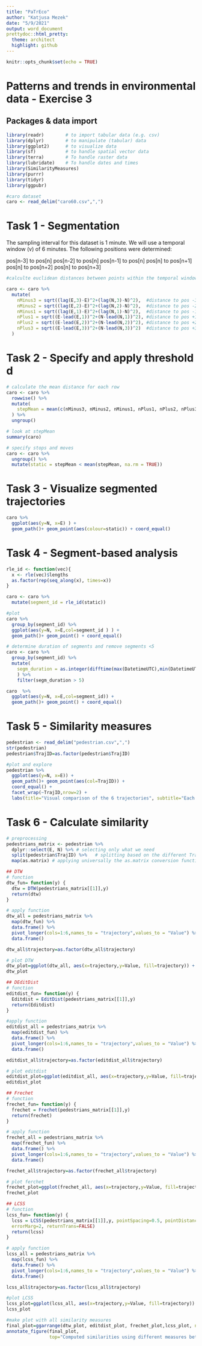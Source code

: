 ---
title: "PaTrEco"
author: "Katjusa Mezek"
date: "5/9/2021"
output: word_document
prettydoc::html_pretty:
  theme: architect
  highlight: github
---

```{r setup, include=FALSE}
knitr::opts_chunk$set(echo = TRUE)
```

# Patterns and trends in environmental data - Exercise 3

## Packages & data import

```{r echo=T, results='hide',warning = FALSE, message = FALSE}
library(readr)        # to import tabular data (e.g. csv)
library(dplyr)        # to manipulate (tabular) data
library(ggplot2)      # to visualize data
library(sf)           # to handle spatial vector data
library(terra)        # To handle raster data
library(lubridate)    # To handle dates and times
library(SimilarityMeasures)
library(purrr)
library(tidyr)
library(ggpubr)

#caro dataset
caro <- read_delim("caro60.csv",",") 
```

# Task 1 - Segmentation
The sampling interval for this dataset is 1 minute. We will use a temporal window (v) of 6 minutes. The following positions were determined:

pos[n-3] to pos[n]
pos[n-2] to pos[n]
pos[n-1] to pos[n]
pos[n] to pos[n+1]
pos[n] to pos[n+2]
pos[n] to pos[n+3]

```{r echo=T, results='hide',warning = FALSE, message = FALSE}
#calculte euclidean distances between points within the temporal window (v)

caro <- caro %>%
  mutate(
    nMinus3 = sqrt((lag(E,3)-E)^2+(lag(N,3)-N)^2),  #distance to pos -3
    nMinus2 = sqrt((lag(E,2)-E)^2+(lag(N,2)-N)^2),  #distance to pos -2
    nMinus1 = sqrt((lag(E,1)-E)^2+(lag(N,1)-N)^2),  #distance to pos -1
    nPlus1 = sqrt((E-lead(E,1))^2+(N-lead(N,1))^2), #distance to pos +1
    nPlus2 = sqrt((E-lead(E,2))^2+(N-lead(N,2))^2), #distance to pos +2
    nPlus3 = sqrt((E-lead(E,3))^2+(N-lead(N,3))^2)  #distance to pos +3
  )

```

# Task 2 - Specify and apply threshold d

```{r echo=T, results='hide',warning = FALSE, message = FALSE}
# calculate the mean distance for each row
caro <- caro %>%
  rowwise() %>%
  mutate(
    stepMean = mean(c(nMinus3, nMinus2, nMinus1, nPlus1, nPlus2, nPlus3))
  ) %>%
  ungroup()

# look at stepMean 
summary(caro)

# specify stops and moves
caro <- caro %>% 
  ungroup() %>%
  mutate(static = stepMean < mean(stepMean, na.rm = TRUE))
```

# Task 3 - Visualize segmented trajectories

```{r echo=T, results='hide',warning = FALSE, message = FALSE}
caro %>% 
  ggplot(aes(y=N, x=E) ) +
  geom_path()+ geom_point(aes(colour=static)) + coord_equal() 

```

# Task 4 - Segment-based analysis

```{r echo=T, results='hide',warning = FALSE, message = FALSE}
rle_id <- function(vec){
  x <- rle(vec)$lengths
  as.factor(rep(seq_along(x), times=x))
}

caro <- caro %>%
  mutate(segment_id = rle_id(static))

#plot
caro %>%
  group_by(segment_id) %>%
  ggplot(aes(y=N, x=E,col=segment_id ) ) +
  geom_path()+ geom_point() + coord_equal()

# determine duration of segments and remove segments <5 
caro <- caro %>%
  group_by(segment_id) %>%
  mutate(
    segm_duration = as.integer(difftime(max(DatetimeUTC),min(DatetimeUTC), units="mins"))
    ) %>% 
    filter(segm_duration > 5)  

caro  %>%
  ggplot(aes(y=N, x=E,col=segment_id)) +
  geom_path()+ geom_point() + coord_equal()

```

# Task 5 - Similarity measures

```{r echo=T, results='hide',warning = FALSE, message = FALSE}
pedestrian <- read_delim("pedestrian.csv",",") 
str(pedestrian)
pedestrian$TrajID=as.factor(pedestrian$TrajID)

#plot and explore
pedestrian %>%
  ggplot(aes(y=N, x=E)) +
  geom_path()+ geom_point(aes(col=TrajID)) + 
  coord_equal() + 
  facet_wrap(~TrajID,nrow=2) +
  labs(title="Visual comparison of the 6 trajectories", subtitle="Each subplot highlights a trajectory")
```

# Task 6 - Calculate similarity

```{r echo=T, results='hide',warning = FALSE, message = FALSE}
# preprocessing
pedestrians_matrix <- pedestrian %>%
  dplyr::select(E, N) %>% # selecting only what we need            
  split(pedestrian$TrajID) %>%   # splitting based on the different Trajectories  
  map(as.matrix) # applying universally the as.matrix conversion function using the purrr:map() function

## DTW
# function
dtw_fun= function(y) {
  dtw = DTW(pedestrians_matrix[[1]],y)
  return(dtw)
}

# apply function
dtw_all = pedestrians_matrix %>%
  map(dtw_fun) %>%
  data.frame() %>%
  pivot_longer(cols=1:6,names_to = "trajectory",values_to = "Value") %>%
  data.frame() 

dtw_all$trajectory=as.factor(dtw_all$trajectory)

# plot DTW
dtw_plot=ggplot(dtw_all, aes(x=trajectory,y=Value, fill=trajectory)) + geom_bar(stat="identity")
dtw_plot

## DEditDist
# function
editdist_fun= function(y) {
  Editdist = EditDist(pedestrians_matrix[[1]],y)
  return(Editdist)
}

#apply function
editdist_all = pedestrians_matrix %>%
  map(editdist_fun) %>%
  data.frame() %>%
  pivot_longer(cols=1:6,names_to = "trajectory",values_to = "Value") %>%
  data.frame() 

editdist_all$trajectory=as.factor(editdist_all$trajectory)

# plot editdist
editdist_plot=ggplot(editdist_all, aes(x=trajectory,y=Value, fill=trajectory)) + geom_bar(stat="identity")
editdist_plot

## Frechet
# function
frechet_fun= function(y) {
  frechet = Frechet(pedestrians_matrix[[1]],y)
  return(frechet)
}

# apply function
frechet_all = pedestrians_matrix %>%
  map(frechet_fun) %>%
  data.frame() %>%
  pivot_longer(cols=1:6,names_to = "trajectory",values_to = "Value") %>%
  data.frame() 

frechet_all$trajectory=as.factor(frechet_all$trajectory)

# plot ferchet
frechet_plot=ggplot(frechet_all, aes(x=trajectory,y=Value, fill=trajectory)) + geom_bar(stat="identity")
frechet_plot

## LCSS
# function
lcss_fun= function(y) {
  lcss = LCSS(pedestrians_matrix[[1]],y, pointSpacing=0.5, pointDistance=10,
  errorMarg=2, returnTrans=FALSE)
  return(lcss)
}

# apply function
lcss_all = pedestrians_matrix %>%
  map(lcss_fun) %>%
  data.frame() %>%
  pivot_longer(cols=1:6,names_to = "trajectory",values_to = "Value") %>%
  data.frame() 

lcss_all$trajectory=as.factor(lcss_all$trajectory)

#plot LCSS
lcss_plot=ggplot(lcss_all, aes(x=trajectory,y=Value, fill=trajectory)) + geom_bar(stat="identity")
lcss_plot

#make plot with all similarity measures
final_plot=ggarrange(dtw_plot, editdist_plot, frechet_plot,lcss_plot, ncol=2, nrow=2, common.legend=TRUE, legend = "right")
annotate_figure(final_plot,
                top="Computed similarities using different measures between trajectory 1 and all other trajectories")

```